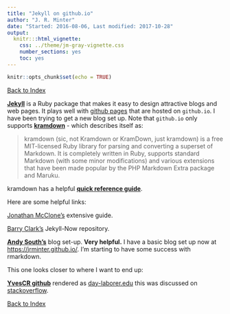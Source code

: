 ```yaml
---
title: "Jekyll on github.io"
author: "J. R. Minter"
date: "Started: 2016-08-06, Last modified: 2017-10-28"
output:
  knitr:::html_vignette:
    css: ../theme/jm-gray-vignette.css
    number_sections: yes
    toc: yes
---
```


```r
knitr::opts_chunk$set(echo = TRUE)
```

[Back to Index](../README.html)

[**Jekyll**](https://jekyllrb.com/) is a Ruby package that makes it easy to design attractive blogs and web pages. It plays well with [github pages](https://pages.github.com/) that are hosted on `github.io`. I have been trying to get a new blog set up. Note that `github.io` only supports [**kramdown**](http://kramdown.gettalong.org/) - which describes itself as:

> kramdown (sic, not Kramdown or KramDown, just kramdown) is a free MIT-licensed Ruby library for parsing and converting a superset of Markdown. It is completely written in Ruby, supports standard Markdown (with some minor modifications) and various extensions that have been made popular by the PHP Markdown Extra package and Maruku.

kramdown has a helpful [**quick reference guide**](http://kramdown.gettalong.org/quickref.html).

Here are some helpful links:

[Jonathan McClone's](http://jmcglone.com/guides/github-pages/) extensive guide.

[Barry Clark's](https://github.com/barryclark/jekyll-now) Jekyll-Now repository.

[**Andy South's**](https://andysouth.github.io/blog-setup/) blog set-up. **Very helpful.**  I have a basic blog set up now at [https://jrminter.github.io/](https://jrminter.github.io/). I'm starting to have some success with rmarkdown.

This one looks closer to where I want to end up:

[**YvesCR github**](https://github.com/YvesCR/yvescr.github.io) rendered as [day-laborer.edu](http://data-laborer.eu/) this was discussed on [stackoverflow](http://stackoverflow.com/questions/34444843/blogging-with-jekyll-rmarkdown-and-github-how-to-display-images).




[Back to Index](../README.html)
